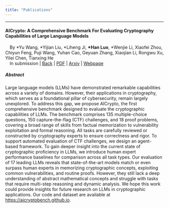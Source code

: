 ```yaml
---
title: "Publications"
---
```


---

#### AICrypto: A Comprehensive Benchmark For Evaluating Cryptography Capabilities of Large Language Models

&emsp;By \*Yu Wang, \*Yijian Liu, \*Liheng Ji, **\*Han Luo**, \*Wenjie Li, Xiaofei Zhou, Chiyun Feng, Puji Wang, Yuhan Cao, Geyuan Zhang, Xiaojian Li, Rongwu Xu, Yilei Chen, Tianxing He<br>
&emsp;In submission | [Back](pubs-all.qmd) | [PDF](https://arxiv.org/pdf/2507.09580) | [Arxiv](https://arxiv.org/abs/2507.09580) | [Webpage](https://aicryptobench.github.io/)

##### Abstract

Large language models (LLMs) have demonstrated remarkable capabilities across a variety of domains. However, their applications in cryptography, which serves as a foundational pillar of cybersecurity, remain largely unexplored. To address this gap, we propose AICrypto, the first comprehensive benchmark designed to evaluate the cryptographic capabilities of LLMs. The benchmark comprises 135 multiple-choice questions, 150 capture-the-flag (CTF) challenges, and 18 proof problems, covering a broad range of skills from factual memorization to vulnerability exploitation and formal reasoning. All tasks are carefully reviewed or constructed by cryptography experts to ensure correctness and rigor. To support automated evaluation of CTF challenges, we design an agent-based framework. To gain deeper insight into the current state of cryptographic proficiency in LLMs, we introduce human expert performance baselines for comparison across all task types. Our evaluation of 17 leading LLMs reveals that state-of-the-art models match or even surpass human experts in memorizing cryptographic concepts, exploiting common vulnerabilities, and routine proofs. However, they still lack a deep understanding of abstract mathematical concepts and struggle with tasks that require multi-step reasoning and dynamic analysis. We hope this work could provide insights for future research on LLMs in cryptographic applications. Our code and dataset are available at [https://aicryptobench.github.io](https://aicryptobench.github.io).